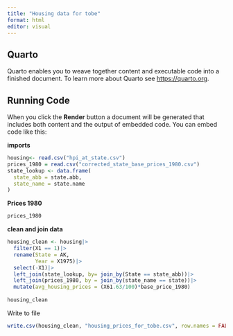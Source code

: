 ```yaml
---
title: "Housing data for tobe"
format: html
editor: visual
---
```


## Quarto

Quarto enables you to weave together content and executable code into a finished document. To learn more about Quarto see <https://quarto.org>.

## Running Code

When you click the **Render** button a document will be generated that includes both content and the output of embedded code. You can embed code like this:

**imports**

```r
housing<- read.csv("hpi_at_state.csv")
prices_1980 = read.csv("corrected_state_base_prices_1980.csv")
state_lookup <- data.frame(
  state_abb = state.abb,
  state_name = state.name
)
```

**Prices 1980**

```r
prices_1980
```

**clean and join data**

```r
housing_clean <- housing|>
  filter(X1 == 1)|>
  rename(State = AK,
         Year = X1975)|>
  select(-X1)|>
  left_join(state_lookup, by= join_by(State == state_abb))|>
  left_join(prices_1980, by = join_by(state_name == state))|>
  mutate(avg_housing_prices = (X61.63/100)*base_price_1980)
 
housing_clean
```

Write to file

```r
write.csv(housing_clean, "housing_prices_for_tobe.csv", row.names = FALSE)
```

